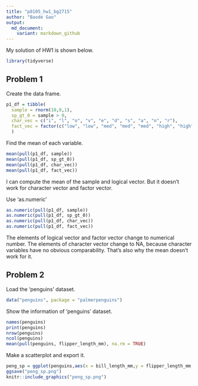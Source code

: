 ```yaml
---
title: "p8105_hw1_bg2715"
author: "Baode Gao"
output:
  md_document:
    variant: markdown_github
---
```


My solution of HW1 is shown below.

```r
library(tidyverse)
```


## Problem 1

Create the data frame.
```r
p1_df = tibble(
  sample = rnorm(10,0,1),
  sp_gt_0 = sample > 0,
  char_vec = c("i", "l", "o", "v", "e", "d", "s", "a", "n", "r"),
  fact_vec = factor(c("low", "low", "med", "med", "med", "high", "high", "high", "high", "high"))
  )
```

Find the mean of each variable.
```r
mean(pull(p1_df, sample))
mean(pull(p1_df, sp_gt_0))
mean(pull(p1_df, char_vec))
mean(pull(p1_df, fact_vec))
```

I can compute the mean of the sample and logical vector. But it doesn't work for character vector and factor vector.

Use 'as.numeric'
```r
as.numeric(pull(p1_df, sample))
as.numeric(pull(p1_df, sp_gt_0))
as.numeric(pull(p1_df, char_vec))
as.numeric(pull(p1_df, fact_vec))
```
The elements of logical vector and factor vector change to numerical number. The elements of character vector change to NA, because character variables have no obvious comparability. That's also why the mean doesn't work for it.

## Problem 2
Load the 'penguins' dataset.
```r
data("penguins", package = "palmerpenguins")
```
Show the information of 'penguins' dataset. 
```r
names(penguins)
print(penguins)
nrow(penguins)
ncol(penguins)
mean(pull(penguins, flipper_length_mm), na.rm = TRUE)
```
Make a scatterplot and export it.
```r
peng_sp = ggplot(penguins,aes(x = bill_length_mm,y = flipper_length_mm, color = species)) + geom_point()
ggsave("peng_sp.png")
knitr::include_graphics("peng_sp.png")
```

